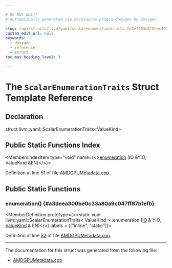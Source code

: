 ```yaml
---

# DO NOT EDIT!
# Automatically generated via docusaurus-plugin-doxygen by Doxygen.

slug: /api/structs/llvm/yaml/scalarenumerationtraits-fe1e7f03e5f9aec4973cd7f04de657ff
custom_edit_url: null
keywords:
  - doxygen
  - reference
  - struct
toc_max_heading_level: 3

---
```





# The `ScalarEnumerationTraits` Struct Template Reference

<DoxygenPage pluginConfig={pluginConfig}>



## Declaration

<CodeBlock>struct llvm::yaml::ScalarEnumerationTraits&lt;ValueKind&gt;</CodeBlock>

## Public Static Functions Index

<MembersIndex>

<MembersIndexItem
  type="void"
  name={<><a href="#a3deea300be0c33a80a9c047ff87b1efb">enumeration</a> (IO &amp;YIO, ValueKind &amp;EN)</>}>
</MembersIndexItem>

</MembersIndex>


Definition at line 51 of file <a href="/docs/api/files/lib/lib/support/amdgpumetadata-cpp">AMDGPUMetadata.cpp</a>.

<SectionDefinition>

## Public Static Functions

### enumeration() {#a3deea300be0c33a80a9c047ff87b1efb}

<MemberDefinition
  prototype={<>static void llvm::yaml::ScalarEnumerationTraits&lt; ValueKind &gt;::enumeration (<a href="/docs/api/classes/llvm/yaml/io">IO</a> &amp; YIO, <a href="/docs/api/namespaces/llvm/amdgpu/hsamd/#a85803b71729d5d098ca2099f23cbf72e">ValueKind</a> &amp; EN)</>}
  labels = {["inline", "static"]}>

Definition at line <a href="/docs/api/files/lib/lib/support/amdgpumetadata-cpp/#l00052">52</a> of file <a href="/docs/api/files/lib/lib/support/amdgpumetadata-cpp">AMDGPUMetadata.cpp</a>.
</MemberDefinition>

</SectionDefinition>

<hr/>

The documentation for this struct was generated from the following file:

<ul>
<li><a href="/docs/api/files/lib/lib/support/amdgpumetadata-cpp">AMDGPUMetadata.cpp</a></li>
</ul>

</DoxygenPage>
